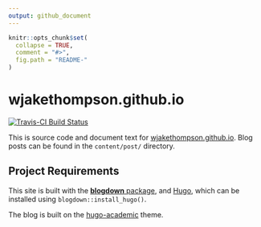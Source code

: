 ```yaml
---
output: github_document
---
```


<!-- README.md is generated from README.Rmd. Please edit that file -->

```r
knitr::opts_chunk$set(
  collapse = TRUE,
  comment = "#>",
  fig.path = "README-"
)
```

# wjakethompson.github.io

[![Travis-CI Build Status](https://travis-ci.org/wjakethompson/wjakethompson.github.io.svg?branch=sources)](https://travis-ci.com/wjakethompson/wjakethompson.github.io)

This is source code and document text for [wjakethompson.github.io](https://wjakethompson.github.io/). Blog posts can be found in the `content/post/` directory.

## Project Requirements

This site is built with the [**blogdown** package](https://github.com/rstudio/blogdown), and [Hugo](https://gohugo.io/), which can be installed using `blogdown::install_hugo()`.

The blog is built on the [hugo-academic](https://github.com/gcushen/hugo-academic) theme.
